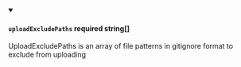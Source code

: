 
<details className="config-field" data-expandable="false" open>
<summary>

#### `uploadExcludePaths` <span class="config-field-required" data-required="false">required</span> <span class="config-field-type">string[]</span> <span class="config-field-default"></span> <span class="config-field-enum"></span>

UploadExcludePaths is an array of file patterns in gitignore format to exclude from uploading

</summary>



</details>
